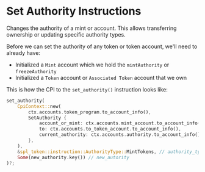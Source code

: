 
# Set Authority Instructions

Changes the authority of a mint or account. This allows transferring ownership or updating specific authority types.

Before we can set the authority of any token or token account, we'll need to already have:
- Initialized a `Mint` account which we hold the `mintAuthority` or `freezeAuthority`
- Initialized a `Token` account or `Associated Token` account that we own

This is how the CPI to the `set_authority()` instruction looks like: 

```rust
set_authority(
    CpiContext::new(
        ctx.accounts.token_program.to_account_info(),
        SetAuthority {
            account_or_mint: ctx.accounts.mint_account.to_account_info(),
            to: ctx.accounts.to_token_account.to_account_info(),
            current_authority: ctx.accounts.authority.to_account_info(),
        },
    ),
    &spl_token::instruction::AuthorityType::MintTokens, // authority_type
    Some(new_authority.key()) // new_autority
)?;
```